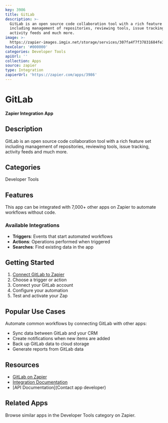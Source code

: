 ```yaml
---
key: 3986
title: GitLab
description: >-
  GitLab is an open source code collaboration tool with a rich feature set
  including management of repositories, reviewing tools, issue tracking,
  activity feeds and much more.
image: >-
  https://zapier-images.imgix.net/storage/services/307fa4f7f37831684fe3e3ee33ab97d3.png?auto=format%2Ccompress&ixlib=python-3.0.0&q=50
hexColor: '#000000'
categories: Developer Tools
apiUrl: ''
collection: Apps
source: zapier
type: Integration
zapierUrl: 'https://zapier.com/apps/3986'
---
```

# GitLab

**Zapier Integration App**

## Description

GitLab is an open source code collaboration tool with a rich feature set including management of repositories, reviewing tools, issue tracking, activity feeds and much more.

## Categories

Developer Tools

## Features

This app can be integrated with 7,000+ other apps on Zapier to automate workflows without code.

### Available Integrations

- **Triggers**: Events that start automated workflows
- **Actions**: Operations performed when triggered
- **Searches**: Find existing data in the app

## Getting Started

1. [Connect GitLab to Zapier](https://zapier.com/apps/3986)
2. Choose a trigger or action
3. Connect your GitLab account
4. Configure your automation
5. Test and activate your Zap

## Popular Use Cases

Automate common workflows by connecting GitLab with other apps:

- Sync data between GitLab and your CRM
- Create notifications when new items are added
- Back up GitLab data to cloud storage
- Generate reports from GitLab data

## Resources

- [GitLab on Zapier](https://zapier.com/apps/3986)
- [Integration Documentation](https://zapier.com/apps/3986/integrations)
- [API Documentation](Contact app developer)

## Related Apps

Browse similar apps in the Developer Tools category on Zapier.
